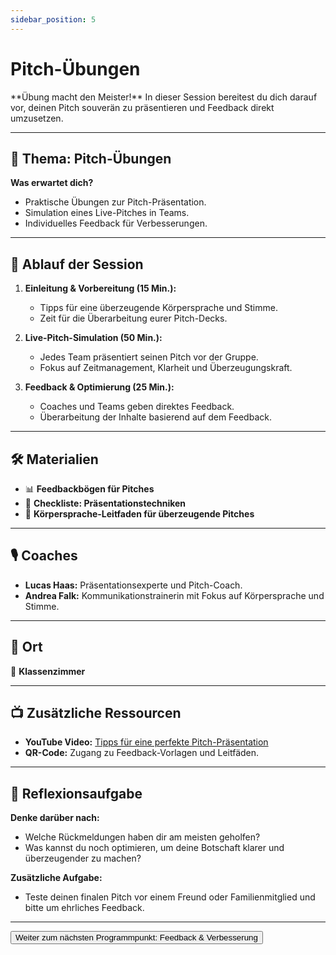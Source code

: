 ```yaml
---
sidebar_position: 5
---
```


# Pitch-Übungen

<Admonition type="info" icon="🎯">
  **Übung macht den Meister!**  
  In dieser Session bereitest du dich darauf vor, deinen Pitch souverän zu präsentieren und Feedback direkt umzusetzen.
</Admonition>

---

## 🎯 **Thema:** Pitch-Übungen

**Was erwartet dich?**  
- Praktische Übungen zur Pitch-Präsentation.  
- Simulation eines Live-Pitches in Teams.  
- Individuelles Feedback für Verbesserungen.  

---

## 📝 **Ablauf der Session**

1. **Einleitung & Vorbereitung (15 Min.):**  
   - Tipps für eine überzeugende Körpersprache und Stimme.  
   - Zeit für die Überarbeitung eurer Pitch-Decks.  

2. **Live-Pitch-Simulation (50 Min.):**  
   - Jedes Team präsentiert seinen Pitch vor der Gruppe.  
   - Fokus auf Zeitmanagement, Klarheit und Überzeugungskraft.  

3. **Feedback & Optimierung (25 Min.):**  
   - Coaches und Teams geben direktes Feedback.  
   - Überarbeitung der Inhalte basierend auf dem Feedback.  

---

## 🛠️ **Materialien**

- 📊 **Feedbackbögen für Pitches**  
- 📝 **Checkliste: Präsentationstechniken**  
- 📄 **Körpersprache-Leitfaden für überzeugende Pitches**  

---

## 🎙️ **Coaches**

- **Lucas Haas:** Präsentationsexperte und Pitch-Coach.  
- **Andrea Falk:** Kommunikationstrainerin mit Fokus auf Körpersprache und Stimme.  

---

## 📍 **Ort**

📍 **Klassenzimmer**  

---

## 📺 **Zusätzliche Ressourcen**

- **YouTube Video:** [Tipps für eine perfekte Pitch-Präsentation](https://www.youtube.com/watch?v=XWRtG_PDRik)  
- **QR-Code:** Zugang zu Feedback-Vorlagen und Leitfäden.  

---

## 🚀 **Reflexionsaufgabe**

**Denke darüber nach:**  
- Welche Rückmeldungen haben dir am meisten geholfen?  
- Was kannst du noch optimieren, um deine Botschaft klarer und überzeugender zu machen?  

**Zusätzliche Aufgabe:**  
- Teste deinen finalen Pitch vor einem Freund oder Familienmitglied und bitte um ehrliches Feedback.  

---

<Button destination="/roadmap/docs/startup-basics/yfn-school/day4/pitch-feedback">
  Weiter zum nächsten Programmpunkt: Feedback & Verbesserung
</Button>